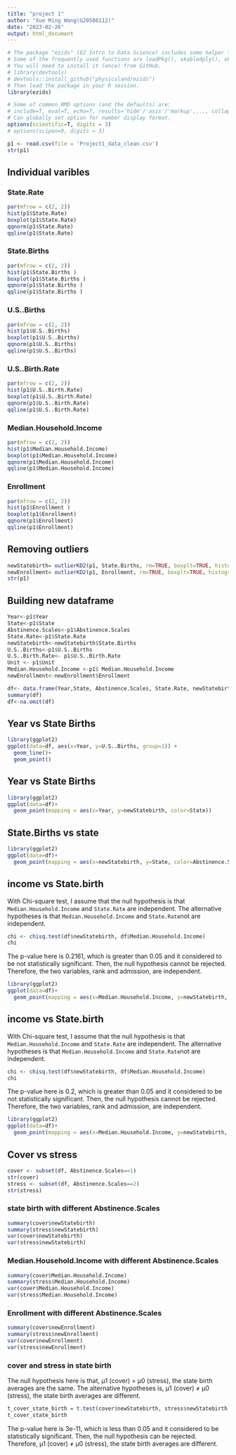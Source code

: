 ```yaml
---
title: "project 1"
author: "Xue Ming Wang(G20580112)"
date: "2023-02-26"
output: html_document
---
```

```r
# The package "ezids" (EZ Intro to Data Science) includes some helper functions we developed for the course. 
# Some of the frequently used functions are loadPkg(), xkabledply(), xkablesummary(), uzscale(), etc.
# You will need to install it (once) from GitHub.
# library(devtools)
# devtools::install_github("physicsland/ezids")
# Then load the package in your R session.
library(ezids)
```
```r
# Some of common RMD options (and the defaults) are: 
# include=T, eval=T, echo=T, results='hide'/'asis'/'markup',..., collapse=F, warning=T, message=T, error=T, cache=T, fig.width=6, fig.height=4, fig.dim=c(6,4) #inches, fig.align='left'/'center','right', 
# Can globally set option for number display format.
options(scientific=T, digits = 3) 
# options(scipen=9, digits = 3) 
```

```r
p1 <- read.csv(file = 'Project1_data_clean.csv')
str(p1)
```

## Individual varibles 
### State.Rate 
```r
par(mfrow = c(2, 2))
hist(p1$State.Rate)
boxplot(p1$State.Rate)
qqnorm(p1$State.Rate)
qqline(p1$State.Rate)
```
### State.Births 
```r
par(mfrow = c(2, 2))
hist(p1$State.Births )
boxplot(p1$State.Births )
qqnorm(p1$State.Births )
qqline(p1$State.Births )
```
### U.S..Births  
```r
par(mfrow = c(2, 2))
hist(p1$U.S..Births)
boxplot(p1$U.S..Births)
qqnorm(p1$U.S..Births)
qqline(p1$U.S..Births)
```
### U.S..Birth.Rate
```r
par(mfrow = c(2, 2))
hist(p1$U.S..Birth.Rate)
boxplot(p1$U.S..Birth.Rate)
qqnorm(p1$U.S..Birth.Rate)
qqline(p1$U.S..Birth.Rate)
```
### Median.Household.Income
```r
par(mfrow = c(2, 2))
hist(p1$Median.Household.Income)
boxplot(p1$Median.Household.Income)
qqnorm(p1$Median.Household.Income)
qqline(p1$Median.Household.Income)
```
### Enrollment 
```r
par(mfrow = c(2, 2))
hist(p1$Enrollment )
boxplot(p1$Enrollment)
qqnorm(p1$Enrollment)
qqline(p1$Enrollment)
```
## Removing outliers
```r
newStatebirth= outlierKD2(p1, State.Births, rm=TRUE, boxplt=TRUE, histogram=TRUE, qqplt=TRUE)
newEnrollment= outlierKD2(p1, Enrollment, rm=TRUE, boxplt=TRUE, histogram=TRUE, qqplt=TRUE)
str(p1)
```
## Building new dataframe
```r
Year<-p1$Year
State<-p1$State
Abstinence.Scales<-p1$Abstinence.Scales
State.Rate<-p1$State.Rate
newStatebirth<-newStatebirth$State.Births
U.S..Births<-p1$U.S..Births
U.S..Birth.Rate<- p1$U.S..Birth.Rate
Unit <- p1$Unit 
Median.Household.Income <-p1$ Median.Household.Income
newEnrollment<-newEnrollment$Enrollment

df<- data.frame(Year,State, Abstinence.Scales, State.Rate, newStatebirth, U.S..Births, U.S..Birth.Rate, Unit, Median.Household.Income, newEnrollment)
summary(df)
df<-na.omit(df)
```
## Year vs State Births
```r
library(ggplot2) 
ggplot(data=df, aes(x=Year, y=U.S..Births, group=1)) +
  geom_line()+
  geom_point()
```

## Year vs State Births
```r
library(ggplot2) 
ggplot(data=df)+
  geom_point(mapping = aes(x=Year, y=newStatebirth, color=State))
```

## State.Births vs state
```r
library(ggplot2) 
ggplot(data=df)+
  geom_point(mapping = aes(x=newStatebirth, y=State, color=Abstinence.Scales))
```

## income vs State.birth
With Chi-square test, I assume that the null hypothesis is that `Median.Household.Income` and `State.Rate` are independent. The alternative hypotheses is that `Median.Household.Income` and `State.Rate`not are independent.
```r
chi <- chisq.test(df$newStatebirth, df$Median.Household.Income)
chi
```
The p-value here is 0.2161, which is greater than 0.05 and it considered to be not statistically significant. Then, the null hypothesis cannot be rejected. Therefore, the two variables, rank and admission, are independent.

```r
library(ggplot2) 
ggplot(data=df)+
  geom_point(mapping = aes(x=Median.Household.Income, y=newStatebirth, color=Abstinence.Scales))
```
## income vs State.birth
With Chi-square test, I assume that the null hypothesis is that `Median.Household.Income` and `State.Rate` are independent. The alternative hypotheses is that `Median.Household.Income` and `State.Rate`not are independent.
```r
chi <- chisq.test(df$newStatebirth, df$Median.Household.Income)
chi
```
The p-value here is 0.2, which is greater than 0.05 and it considered to be not statistically significant. Then, the null hypothesis cannot be rejected. Therefore, the two variables, rank and admission, are independent.

```r
library(ggplot2) 
ggplot(data=df)+
  geom_point(mapping = aes(x=Median.Household.Income, y=newStatebirth, color=Abstinence.Scales))
```

## Cover vs stress
```r
cover <- subset(df, Abstinence.Scales==1) 
str(cover)
stress <- subset(df, Abstinence.Scales==2) 
str(stress)
```

### state birth with different Abstinence.Scales 
```r
summary(cover$newStatebirth)
summary(stress$newStatebirth)
var(cover$newStatebirth)
var(stress$newStatebirth)
```

### Median.Household.Income with different Abstinence.Scales 
```r
summary(cover$Median.Household.Income)
summary(stress$Median.Household.Income)
var(cover$Median.Household.Income)
var(stress$Median.Household.Income)
```

### Enrollment with different Abstinence.Scales 
```r
summary(cover$newEnrollment)
summary(stress$newEnrollment)
var(cover$newEnrollment)
var(stress$newEnrollment)
```

### cover and stress in state birth
The null hypothesis here is that, µ1 (cover) = µ0 (stress), the state birth averages are the same. The alternative hypotheses is, µ1 (cover) ≠ µ0 (stress), the state birth averages are different.
```r
t_cover_state_birth = t.test(cover$newStatebirth, stress$newStatebirth, conf.level=0.95)
t_cover_state_birth
```
The p-value here is 3e-11, which is less than 0.05 and it considered to be statistically significant. Then, the null hypothesis can be rejected. Therefore, µ1 (cover) ≠ µ0 (stress), the state birth averages are different.

